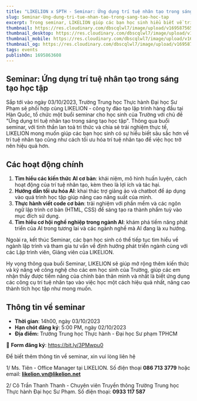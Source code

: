 ```yaml
---
title: "LIKELION x SPTH - Seminar: Ứng dụng trí tuệ nhân tạo trong sáng tạo học tập"
slug: Seminar-Ung-dung-tri-tue-nhan-tao-trong-sang-tao-hoc-tap
excerpt: Trong seminar, LIKELION giúp các bạn học sinh hiểu biết về trí tuệ nhân tạo, cách tối ưu hóa trí tuệ nhân tạo để việc học trở nên hiệu quả hơn.
thumbnail: https://res.cloudinary.com/dbscqlwl7/image/upload/v1695875650/blogs/Seminar-Ung-dung-tri-tue-nhan-tao-trong-sang-tao-hoc-t%E1%BA%A1p/Thumbnail_l7fbyb.png
thumbnail_desktop: https://res.cloudinary.com/dbscqlwl7/image/upload/v1695875650/blogs/Seminar-Ung-dung-tri-tue-nhan-tao-trong-sang-tao-hoc-t%E1%BA%A1p/Desktop_bf3wkg.png
thumbnail_mobile: https://res.cloudinary.com/dbscqlwl7/image/upload/v1695875650/blogs/Seminar-Ung-dung-tri-tue-nhan-tao-trong-sang-tao-hoc-t%E1%BA%A1p/Mobile_fssoac.png
thumbnail_og: https://res.cloudinary.com/dbscqlwl7/image/upload/v1695875650/blogs/Seminar-Ung-dung-tri-tue-nhan-tao-trong-sang-tao-hoc-t%E1%BA%A1p/Thumbnail_Social_n2tfh8.png
tags: events
publishOn: 1695863608
---
```


## Seminar: Ứng dụng trí tuệ nhân tạo trong sáng tạo học tập

Sắp tới vào ngày 03/10/2023, Trường Trung học Thực hành Đại học Sư Phạm sẽ phối hợp cùng LIKELION - công ty đào tạo lập trình hàng đầu tại Hàn Quốc, tổ chức một buổi seminar cho học sinh của Trường với chủ đề "Ứng dụng trí tuệ nhân tạo trong sáng tạo học tập". Thông qua buổi seminar, với tinh thần lan toả tri thức và chia sẻ trải nghiệm thực tế, LIKELION mong muốn giúp các bạn học sinh có sự hiểu biết sâu sắc hơn về trí tuệ nhân tạo cũng như cách tối ưu hóa trí tuệ nhân tạo để việc học trở nên hiệu quả hơn.

## Các hoạt động chính

1. **Tìm hiểu các kiến thức AI cơ bản**: khái niệm, mô hình huấn luyện, cách hoạt động của trí tuệ nhân tạo, kèm theo là lợi ích và tác hại.
2. **Hướng dẫn tối ưu hóa AI**: khai thác trợ giảng ảo và chatbot để áp dụng vào quá trình học tập giúp nâng cao năng suất của mình.
3. **Thực hành viết code cơ bản**: trải nghiệm với phần mềm và các ngôn ngữ lập trình cơ bản (HTML, CSS) để sáng tạo ra thành phẩm tuỳ vào mục đích sử dụng.
4. **Tìm hiểu cơ hội nghề nghiệp trong ngành AI**: khám phá tiềm năng phát triển của AI trong tương lai và các ngành nghề mà AI đang là xu hướng.

Ngoài ra, kết thúc Seminar, các bạn học sinh có thể tiếp tục tìm hiểu về ngành lập trình và tham gia tư vấn về định hướng phát triển ngành cùng với các Lập trình viên, Giảng viên của LIKELION.

Hy vọng thông qua buổi Seminar, LIKELION sẽ giúp mở rộng thêm kiến thức và kỹ năng về công nghệ cho các em học sinh của Trường, giúp các em nhận thấy được tiềm năng của chính bản thân mình và nhất là biết ứng dụng các công cụ trí tuệ nhân tạo vào việc học một cách hiệu quả nhất, nâng cao thành tích học tập như mong muốn.

## Thông tin về seminar

- **Thời gian**: 14h00, ngày 03/10/2023
- **Hạn chót đăng ký**: 5:00 PM, ngày 02/10/2023
- **Địa điểm:** Trường Trung học Thực hành - Đại học Sư phạm TPHCM

📌 **Form đăng ký**: https://bit.ly/3PMwpu0

Để biết thêm thông tin về seminar, xin vui lòng liên hệ

1/ Ms. Tiên - Office Manager tại LIKELION. Số điện thoại **086 713 3779** hoặc email: **[likelion.vn@likelion.net](mailto:likelion.vn@likelion.net)**

2/ Cô Trần Thanh Thanh - Chuyên viên Truyền thông Trường Trung học Thực hành Đại học Sư Phạm. Số điện thoại: **0933 117 587**
